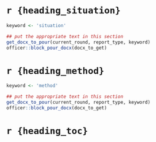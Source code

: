 # `r {heading_situation}` 

```r
keyword <- 'situation'

## put the appropriate text in this section
get_docx_to_pour(current_round, report_type, keyword)
officer::block_pour_docx(docx_to_get)
```



# `r {heading_method}` 

```r
keyword <- 'method'

## put the appropriate text in this section
get_docx_to_pour(current_round, report_type, keyword)
officer::block_pour_docx(docx_to_get)

```


\newpage


# `r {heading_toc}` 
<br> 

<!---BLOCK_TOC--->
